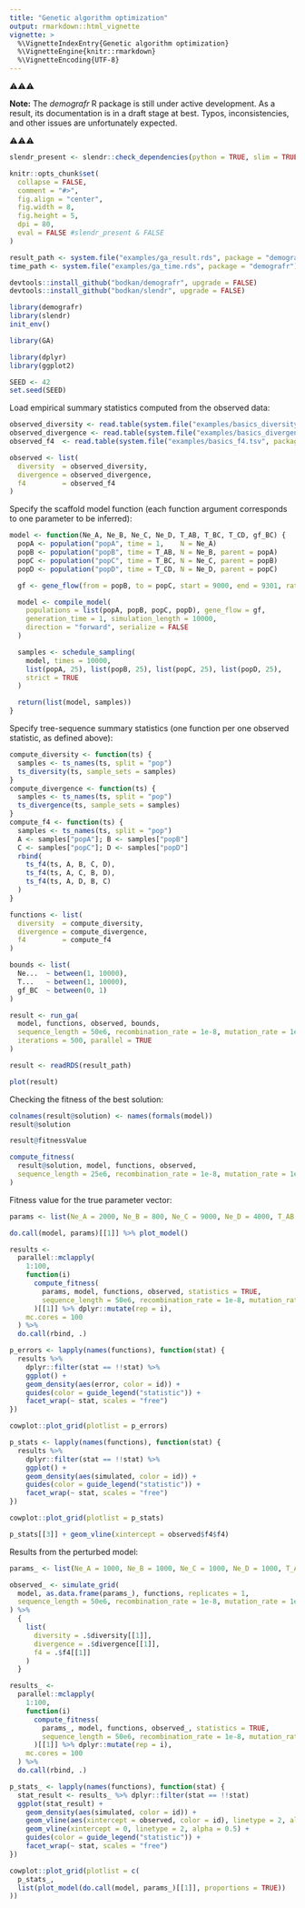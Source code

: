 ```yaml
---
title: "Genetic algorithm optimization"
output: rmarkdown::html_vignette
vignette: >
  %\VignetteIndexEntry{Genetic algorithm optimization}
  %\VignetteEngine{knitr::rmarkdown}
  %\VignetteEncoding{UTF-8}
---
```


⚠️⚠️⚠️

**Note:** The _demografr_ R package is still under active development. As a result, its documentation is in a draft stage at best. Typos, inconsistencies, and other issues are unfortunately expected.

⚠️⚠️⚠️

```r
slendr_present <- slendr::check_dependencies(python = TRUE, slim = TRUE)

knitr::opts_chunk$set(
  collapse = FALSE,
  comment = "#>",
  fig.align = "center",
  fig.width = 8,
  fig.height = 5,
  dpi = 80,
  eval = FALSE #slendr_present & FALSE
)

result_path <- system.file("examples/ga_result.rds", package = "demografr")
time_path <- system.file("examples/ga_time.rds", package = "demografr")

devtools::install_github("bodkan/demografr", upgrade = FALSE)
devtools::install_github("bodkan/slendr", upgrade = FALSE)
```

```r
library(demografr)
library(slendr)
init_env()

library(GA)

library(dplyr)
library(ggplot2)

SEED <- 42
set.seed(SEED)
```

Load empirical summary statistics computed from the observed data:

```r
observed_diversity <- read.table(system.file("examples/basics_diversity.tsv", package = "demografr"), header = TRUE)
observed_divergence <- read.table(system.file("examples/basics_divergence.tsv", package = "demografr"), header = TRUE)
observed_f4  <- read.table(system.file("examples/basics_f4.tsv", package = "demografr"), header = TRUE)

observed <- list(
  diversity  = observed_diversity,
  divergence = observed_divergence,
  f4         = observed_f4
)
```

Specify the scaffold model function (each function argument corresponds to one parameter to be inferred):

```r
model <- function(Ne_A, Ne_B, Ne_C, Ne_D, T_AB, T_BC, T_CD, gf_BC) {
  popA <- population("popA", time = 1,    N = Ne_A)
  popB <- population("popB", time = T_AB, N = Ne_B, parent = popA)
  popC <- population("popC", time = T_BC, N = Ne_C, parent = popB)
  popD <- population("popD", time = T_CD, N = Ne_D, parent = popC)

  gf <- gene_flow(from = popB, to = popC, start = 9000, end = 9301, rate = gf_BC)

  model <- compile_model(
    populations = list(popA, popB, popC, popD), gene_flow = gf,
    generation_time = 1, simulation_length = 10000,
    direction = "forward", serialize = FALSE
  )

  samples <- schedule_sampling(
    model, times = 10000,
    list(popA, 25), list(popB, 25), list(popC, 25), list(popD, 25),
    strict = TRUE
  )

  return(list(model, samples))
}
```

Specify tree-sequence summary statistics (one function per one observed statistic, as defined above):

```r
compute_diversity <- function(ts) {
  samples <- ts_names(ts, split = "pop")
  ts_diversity(ts, sample_sets = samples)
}
compute_divergence <- function(ts) {
  samples <- ts_names(ts, split = "pop")
  ts_divergence(ts, sample_sets = samples)
}
compute_f4 <- function(ts) {
  samples <- ts_names(ts, split = "pop")
  A <- samples["popA"]; B <- samples["popB"]
  C <- samples["popC"]; D <- samples["popD"]
  rbind(
    ts_f4(ts, A, B, C, D),
    ts_f4(ts, A, C, B, D),
    ts_f4(ts, A, D, B, C)
  )
}

functions <- list(
  diversity  = compute_diversity,
  divergence = compute_divergence,
  f4         = compute_f4
)
```


<!-- ```{r} -->
<!-- saveRDS(result, result_path) -->
<!-- saveRDS(time, time_path) -->
<!-- ``` -->

<!-- ```{r} -->
<!-- result <- readRDS(result_path) -->
<!-- time <- readRDS(time_path) -->
<!-- ``` -->

```r
bounds <- list(
  Ne...  ~ between(1, 10000),
  T...   ~ between(1, 10000),
  gf_BC  ~ between(0, 1)
)

result <- run_ga(
  model, functions, observed, bounds,
  sequence_length = 50e6, recombination_rate = 1e-8, mutation_rate = 1e-8,
  iterations = 500, parallel = TRUE
)
```

<!-- ```{r} -->
<!-- saveRDS(result, result_path) -->
<!-- saveRDS(time, time_path) -->
<!-- ``` -->

```r
result <- readRDS(result_path)
```

```r
plot(result)
```

Checking the fitness of the best solution:

```r
colnames(result@solution) <- names(formals(model))
result@solution
```

```r
result@fitnessValue
```

```r
compute_fitness(
  result@solution, model, functions, observed,
  sequence_length = 25e6, recombination_rate = 1e-8, mutation_rate = 1e-8
)
```

Fitness value for the true parameter vector:

```r
params <- list(Ne_A = 2000, Ne_B = 800, Ne_C = 9000, Ne_D = 4000, T_AB = 2000, T_BC = 6000, T_CD = 8000, gf = 0.1)

do.call(model, params)[[1]] %>% plot_model()

results <-
  parallel::mclapply(
    1:100,
    function(i)
      compute_fitness(
        params, model, functions, observed, statistics = TRUE,
        sequence_length = 50e6, recombination_rate = 1e-8, mutation_rate = 1e-8
      )[[1]] %>% dplyr::mutate(rep = i),
    mc.cores = 100
  ) %>%
  do.call(rbind, .)
```

```r
p_errors <- lapply(names(functions), function(stat) {
  results %>%
    dplyr::filter(stat == !!stat) %>%
    ggplot() +
    geom_density(aes(error, color = id)) +
    guides(color = guide_legend("statistic")) +
    facet_wrap(~ stat, scales = "free")
})
```

```r
cowplot::plot_grid(plotlist = p_errors)
```

```r
p_stats <- lapply(names(functions), function(stat) {
  results %>%
    dplyr::filter(stat == !!stat) %>%
    ggplot() +
    geom_density(aes(simulated, color = id)) +
    guides(color = guide_legend("statistic")) +
    facet_wrap(~ stat, scales = "free")
})
```

```r
cowplot::plot_grid(plotlist = p_stats)
```

```r
p_stats[[3]] + geom_vline(xintercept = observed$f4$f4)
```


Results from the perturbed model:

```r
params_ <- list(Ne_A = 1000, Ne_B = 1000, Ne_C = 1000, Ne_D = 1000, T_AB = 1000, T_BC = 5000, T_CD = 8000, gf = 0.1)

observed_ <- simulate_grid(
  model, as.data.frame(params_), functions, replicates = 1,
  sequence_length = 50e6, recombination_rate = 1e-8, mutation_rate = 1e-8
) %>%
  {
    list(
      diversity = .$diversity[[1]],
      divergence = .$divergence[[1]],
      f4 = .$f4[[1]]
    )
  }

results_ <-
  parallel::mclapply(
    1:100,
    function(i)
      compute_fitness(
        params_, model, functions, observed_, statistics = TRUE,
        sequence_length = 50e6, recombination_rate = 1e-8, mutation_rate = 1e-8
      )[[1]] %>% dplyr::mutate(rep = i),
    mc.cores = 100
  ) %>%
  do.call(rbind, .)

p_stats_ <- lapply(names(functions), function(stat) {
  stat_result <- results_ %>% dplyr::filter(stat == !!stat)
  ggplot(stat_result) +
    geom_density(aes(simulated, color = id)) +
    geom_vline(aes(xintercept = observed, color = id), linetype = 2, alpha = 0.5) +
    geom_vline(xintercept = 0, linetype = 2, alpha = 0.5) +
    guides(color = guide_legend("statistic")) +
    facet_wrap(~ stat, scales = "free")
})

cowplot::plot_grid(plotlist = c(
  p_stats_,
  list(plot_model(do.call(model, params_)[[1]], proportions = TRUE))
))
```


